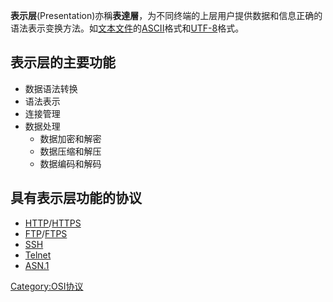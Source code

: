 {{Unreferenced|time=2018-12-05T09:04:36+00:00}}
{{NoteTA
|G1 = Communication
|G2 = IT
|1 = zh-cn:表示层; zh-tw:表現層;
}}
{{各地中文名
|cn = 表示层
|tw = 表現層
}}
{{OSI模型}}

'''表示层'''(Presentation)亦稱'''表達層'''，为不同终端的上层用户提供数据和信息正确的语法表示变换方法。如[[文本文件|文本文件]]的[[ASCII|ASCII]]格式和[[UTF-8|UTF-8]]格式。

== 表示层的主要功能 ==
* 数据语法转换
* 语法表示
* 连接管理
* 数据处理
** 数据加密和解密
** 数据压缩和解压
** 数据编码和解码

== 具有表示层功能的协议 ==
* [[HTTP|HTTP]]/[[HTTPS|HTTPS]]
* [[FTP|FTP]]/[[FTPS|FTPS]]
* [[SSH|SSH]]
* [[Telnet|Telnet]]
* [[ASN.1|ASN.1]]

[[Category:OSI协议|Category:OSI协议]]